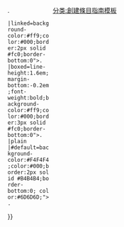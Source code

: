 <div style="float:left;width:100px;margin:2px 2px 0;{{#switch:{{{do}}}
 |italic=background-color:#F4F4F4;color:#000;border:2px solid #B4B4B4;border-bottom:0; color:#6D6D6D;">{{{num}}}. ''{{{label}}}''
 |linked=background-color:#ff9;color:#000;border:2px solid #fc0;border-bottom:0">{{{num}}}. [[Wikipedia:{{{name}}}/{{{link}}}|{{{label}}}]]
 |boxed=line-height:1.6em;margin-bottom:-0.2em;font-weight:bold;background-color:#ff9;color:#000;border:3px solid #fc0;border-bottom:0">{{{num}}}. {{{label}}}
 |plain
 |#default=background-color:#F4F4F4;color:#000;border:2px solid #B4B4B4;border-bottom:0; color:#6D6D6D;">{{{num}}}. {{{label}}}
}}</div><noinclude>[[分类:創建條目指南模板]]</noinclude>